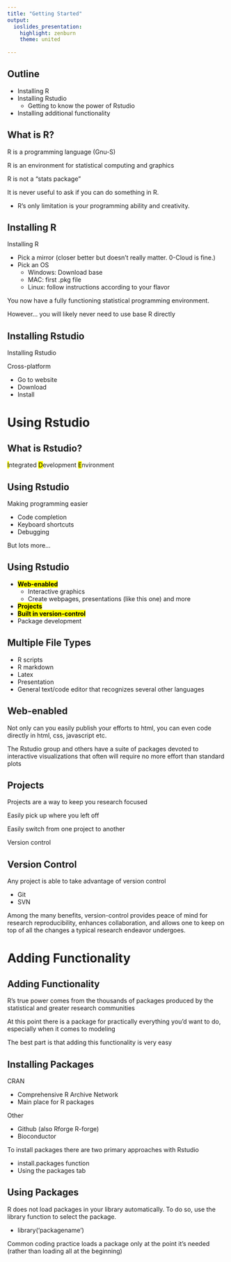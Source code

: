 ```yaml
---
title: "Getting Started"
output: 
  ioslides_presentation:
    highlight: zenburn
    theme: united
    
---
```

## Outline
- Installing R
- Installing Rstudio
    - Getting to know the power of Rstudio
- Installing additional functionality


## What is R?

R is a programming language (Gnu-S)

R is an environment for statistical computing and graphics

R is not a "stats package"

It is never useful to ask if you can do something in R.  

- R's only limitation is your programming ability and creativity.


## Installing R

Installing R

- Pick a mirror (closer better but doesn't really matter.  0-Cloud is fine.)
- Pick an OS
  - Windows: Download base
  - MAC: first .pkg file
  - Linux: follow instructions according to your flavor

You now have a fully functioning statistical programming environment.

However... you will likely never need to use base R directly


## Installing Rstudio

Installing Rstudio

Cross-platform

 - Go to website
 - Download
 - Install
 
# Using Rstudio
## What is Rstudio?
<mark class="emp">I</mark>ntegrated <mark class="emp">D</mark>evelopment <mark class="emp">E</mark>nvironment


## Using Rstudio

Making programming easier

- Code completion
- Keyboard shortcuts
- Debugging

But lots more...


## Using Rstudio

- <mark class='emp'>**Web-enabled**</mark>
    - Interactive graphics
    - Create webpages, presentations (like this one) and more
- <mark class='emp'>**Projects**</mark>
- <mark class='emp'>**Built in version-control**</mark>
- Package development


## Multiple File Types

- R scripts
- R markdown
- Latex 
- Presentation
- General text/code editor that recognizes several other languages

## Web-enabled

Not only can you easily publish your efforts to html, you can even code directly in html, css, javascript etc.

The Rstudio group and others have a suite of packages devoted to interactive visualizations that often will require no more effort than standard plots


## Projects

Projects are a way to keep you research focused

Easily pick up where you left off

Easily switch from one project to another

Version control


## Version Control

Any project is able to take advantage of version control

- Git
- SVN

Among the many benefits, version-control provides peace of mind for research reproducibility, enhances collaboration, and allows one to keep on top of all the changes a typical research endeavor undergoes.


# Adding Functionality

## Adding Functionality

R's true power comes from the thousands of packages produced by the statistical and greater research communities

At this point there is a package for practically everything you'd want to do, especially when it comes to modeling

The best part is that adding this functionality is very easy

## Installing Packages

CRAN

  - Comprehensive R Archive Network
  - Main place for R packages
  
Other

  - Github (also Rforge R-forge)
  - Bioconductor

To install packages there are two primary approaches with Rstudio 

  - install.packages function
  - Using the packages tab
  
## Using Packages

R does not load packages in your library automatically. To do so, use the library function to select the package.

  - library('packagename')

Common coding practice loads a package only at the point it's needed (rather than loading all at the beginning)
